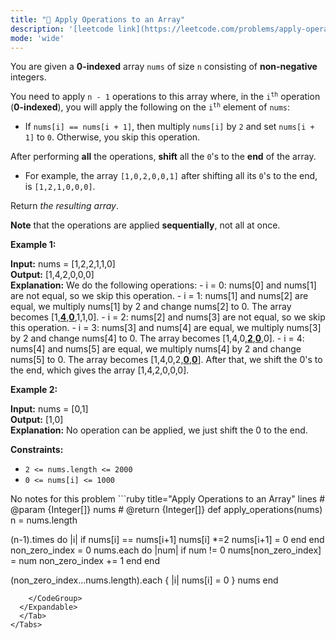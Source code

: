 ```yaml
---
title: "🧩 Apply Operations to an Array"
description: '[leetcode link](https://leetcode.com/problems/apply-operations-to-an-array/description/)'
mode: 'wide'
---
```

<Tabs>
  <Tab title="Question" icon="circle-question" iconType="regular">
    <Card>
      <p>You are given a <strong>0-indexed</strong> array <code>nums</code> of size <code>n</code> consisting of <strong>non-negative</strong> integers.</p>  <p>You need to apply <code>n - 1</code> operations to this array where, in the <code>i<sup>th</sup></code> operation (<strong>0-indexed</strong>), you will apply the following on the <code>i<sup>th</sup></code> element of <code>nums</code>:</p>  <ul>  <li>If <code>nums[i] == nums[i + 1]</code>, then multiply <code>nums[i]</code> by <code>2</code> and set <code>nums[i + 1]</code> to <code>0</code>. Otherwise, you skip this operation.</li> </ul>  <p>After performing <strong>all</strong> the operations, <strong>shift</strong> all the <code>0</code>&#39;s to the <strong>end</strong> of the array.</p>  <ul>  <li>For example, the array <code>[1,0,2,0,0,1]</code> after shifting all its <code>0</code>&#39;s to the end, is <code>[1,2,1,0,0,0]</code>.</li> </ul>  <p>Return <em>the resulting array</em>.</p>  <p><strong>Note</strong> that the operations are applied <strong>sequentially</strong>, not all at once.</p>   <p><strong class="example">Example 1:</strong></p>   <strong>Input:</strong> nums = [1,2,2,1,1,0] <br/> <strong>Output:</strong> [1,4,2,0,0,0] <br/> <strong>Explanation:</strong> We do the following operations: - i = 0: nums[0] and nums[1] are not equal, so we skip this operation. - i = 1: nums[1] and nums[2] are equal, we multiply nums[1] by 2 and change nums[2] to 0. The array becomes [1,<strong><u>4</u></strong>,<strong><u>0</u></strong>,1,1,0]. - i = 2: nums[2] and nums[3] are not equal, so we skip this operation. - i = 3: nums[3] and nums[4] are equal, we multiply nums[3] by 2 and change nums[4] to 0. The array becomes [1,4,0,<strong><u>2</u></strong>,<strong><u>0</u></strong>,0]. - i = 4: nums[4] and nums[5] are equal, we multiply nums[4] by 2 and change nums[5] to 0. The array becomes [1,4,0,2,<strong><u>0</u></strong>,<strong><u>0</u></strong>]. After that, we shift the 0&#39;s to the end, which gives the array [1,4,2,0,0,0].   <p><strong class="example">Example 2:</strong></p>   <strong>Input:</strong> nums = [0,1] <br/> <strong>Output:</strong> [1,0] <br/> <strong>Explanation:</strong> No operation can be applied, we just shift the 0 to the end.    <p><strong>Constraints:</strong></p>  <ul>  <li><code>2 &lt;= nums.length &lt;= 2000</code></li>  <li><code>0 &lt;= nums[i] &lt;= 1000</code></li> </ul> 
    </Card>
  </Tab>
  <Tab title="Solution" icon="lightbulb" iconType="regular" >
    <Card>
      No notes for this problem
</Card>
  <Expandable title="code">
    <CodeGroup dropdown>
```ruby title="Apply Operations to an Array" lines
# @param {Integer[]} nums
# @return {Integer[]}
def apply_operations(nums)
  n = nums.length

  (n-1).times do |i|
      if nums[i] == nums[i+1]
          nums[i] *=2
          nums[i+1] = 0
      end
  end
  non_zero_index = 0
  nums.each do |num|
      if num != 0
      nums[non_zero_index] = num
      non_zero_index += 1
      end
  end

  (non_zero_index...nums.length).each { |i| nums[i] = 0 }
  nums
end
```
    </CodeGroup>
  </Expandable>
  </Tab>
</Tabs>